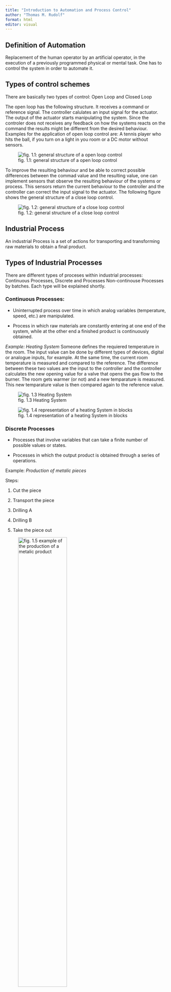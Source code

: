 ```yaml
---
title: "Introduction to Automation and Process Control"
author: "Thomas M. Rudolf"
format: html
editor: visual
---
```


## Definition of Automation

Replacement of the human operator by an artificial operator, in the execution of a previously programmed physical or mental task. One has to control the system in order to automate it.

## Types of control schemes

There are basically two types of control: Open Loop and Closed Loop

The open loop has the following structure. It receives a command or reference signal. The controller calulates an input signal for the actuator. The output of the actuator starts manipulating the system. Since the controler does not receives any feedback on how the systems reacts on the command the results might be different from the desired behaviour. Examples for the application of open loop control are: A tennis player who hits the ball, if you turn on a light in you room or a DC motor without sensors.

![fig. 1.1: general structure of a open loop control](figures/fig01-001.png)

To improve the resulting behaviour and be able to correct possible differences between the commad value and the resulting value, one can implement sensors that observe the resulting behaviour of the systems or process. This sensors return the current behaviour to the controller and the controller can correct the input signal to the actuator. The following figure shows the general structure of a close loop control.

![fig. 1.2: general structure of a close loop control](figures/fig01-002.png)

## Industrial Process

An industrial Process is a set of actions for transporting and transforming raw materials to obtain a final product.

## Types of Industrial Processes

There are different types of proceses within industrial processes: Continuous Processes, Discrete and Processes Non-continouse Processes by batches. Each type will be explained shortly.

### Continuous Processes:

-   Uninterrupted process over time in which analog variables (temperature, speed, etc.) are manipulated.

-   Process in which raw materials are constantly entering at one end of the system, while at the other end a finished product is continuously obtained.

*Example: Heating System* Someone defines the requiered temperature in the room. The input value can be done by different types of devices, digital or analogue inputs, for example. At the same time, the current room temperature is measured and compared to the reference. The difference between these two values are the input to the controller and the controller calculates the new opening value for a valve that opens the gas flow to the burner. The room gets warmer (or not) and a new temparature is measured. This new temparature value is then compared again to the reference value.

![fig. 1.3 Heating System](figures/fig01-003.png)

![fig. 1.4 representation of a heating System in blocks](figures/fig01-004.png)

### Discrete Processes

-   Processes that involve variables that can take a finite number of possible values or states.

-   Processes in which the output product is obtained through a series of operations.

Example: *Production of metalic pieces*

Steps:

1.  Cut the piece

2.  Transport the piece

3.  Drilling A

4.  Drilling B

5.  Take the piece out

![fig. 1.5 example of the production of a metalic product](figures/fig01-005.png){width="60%"}

## Non-continuous Processes by batches

Processes where the final product is made up of different components.

Steps:

1.  Position pieces C, D and E

2.  Position piece B

3.  Position piece A

4.  Return cylinders pieces C, D and E

![fig. 1.6 Assembly process](figures/fig01-006.png){width="80%"}

Box Stacker:

![fig. 1.7 process of box positioning for further transport.](figures/fig01-007.png){width="80%"}

## Resume: Types of processes and types of control

![fig. 1.8 resume of processes and control types](figures/fig01-008.png){width="80%"}

## Industrial Automation

Total (or partial) elimination of human intervention in manufacturing processes, carrying out calculation and decision functions.

Typical examples with pneumatic application can be found in the food and drug industry ([example](https://www.youtube.com/watch?v=pUbH4j4f1-g)) or in the textil industry ([example](https://www.youtube.com/watch?v=oeSu9Vcu0DU)).
